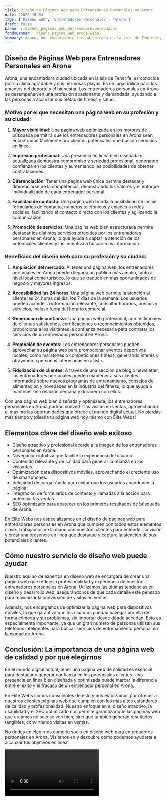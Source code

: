 ```yaml
---
title: Diseño de Páginas Web para Entrenadores Personales en Arona
date: '2023-10-04'
tags: ['Diseño web', 'Entrenadores Personales', 'Arona']
draft: false
banner : diseño_paginas_web_entrenadorespersonales
fondoBanner : diseño_pagina_web_arona.webp
summary: Arona, una encantadora ciudad ubicada en la isla de Tenerife, es conocida por su clima agradable y sus hermosas playas. Es un lugar idílico para los amantes del deporte y el bienestar. Los entrenadores personales en Arona se desempeñan en una profesión apasionante y demandada, ayudando a las personas a alcanzar sus metas de fitness y salud.
---
```


## Diseño de Páginas Web para Entrenadores Personales en Arona

Arona, una encantadora ciudad ubicada en la isla de Tenerife, es conocida por su clima agradable y sus hermosas playas. Es un lugar idílico para los amantes del deporte y el bienestar. Los entrenadores personales en Arona se desempeñan en una profesión apasionante y demandada, ayudando a las personas a alcanzar sus metas de fitness y salud.

### Motivo por el que necesitan una página web en su profesión y su ciudad:

1. **Mayor visibilidad**: Una página web optimizada en los motores de búsqueda permitirá que los entrenadores personales en Arona sean encontrados fácilmente por clientes potenciales que buscan servicios en línea.

2. **Impresión profesional**: Una presencia en línea bien diseñada y actualizada demuestra compromiso y seriedad profesional, generando confianza en los clientes y aumentando las posibilidades de obtener contrataciones.

3. **Diferenciación**: Tener una página web única permite destacar y diferenciarse de la competencia, demostrando los valores y el enfoque individualizado de cada entrenador personal. 

4. **Facilidad de contacto**: Una página web brinda la posibilidad de incluir formularios de contacto, números telefónicos y enlaces a redes sociales, facilitando el contacto directo con los clientes y agilizando la comunicación.

5. **Promoción de servicios**: Una página web bien estructurada permite destacar los distintos servicios ofrecidos por los entrenadores personales en Arona, lo que ayuda a captar la atención de los potenciales clientes y los incentiva a buscar más información.

### Beneficios del diseño web para su profesión y su ciudad:

1. **Ampliación del mercado**: Al tener una página web, los entrenadores personales en Arona pueden llegar a un público más amplio, tanto a nivel local como turístico, lo que se traduce en más oportunidades de negocio y mayores ingresos.

2. **Accesibilidad las 24 horas**: Una página web permite la atención al cliente las 24 horas del día, los 7 días de la semana. Los usuarios pueden acceder a información relevante, consultar horarios, precios y servicios, incluso fuera del horario comercial.

3. **Generación de confianza**: Una página web profesional, con testimonios de clientes satisfechos, certificaciones o reconocimientos obtenidos, proporciona a los visitantes la confianza necesaria para contratar los servicios de un entrenador personal en Arona.

4. **Promoción de eventos**: Los entrenadores personales pueden aprovechar su página web para promocionar eventos deportivos locales, como maratones o competiciones fitness, generando interés y atrayendo a personas interesadas en asistir.

5. **Fidelización de clientes**: A través de una sección de blog o newsletter, los entrenadores personales pueden mantener a sus clientes informados sobre nuevos programas de entrenamiento, consejos de alimentación y novedades en la industria del fitness, lo que ayuda a mantener una relación cercana y duradera con ellos.

Con una página web bien diseñada y optimizada, los entrenadores personales en Arona podrán convertir las visitas en ventas, aprovechando al máximo las oportunidades que ofrece el mundo digital actual. No pierdas más tiempo y ¡diseña tu página web hoy mismo con Élite Webs!

<GifSeo />

<Cta />

## Elementos clave del diseño web exitoso

- Diseño atractivo y profesional acorde a la imagen de los entrenadores personales en Arona.
- Navegación intuitiva que facilite la experiencia del usuario.
- Contenido relevante y de calidad para generar confianza en los visitantes.
- Optimización para dispositivos móviles, aprovechando el creciente uso de smartphones.
- Velocidad de carga rápida para evitar que los usuarios abandonen la página.
- Integración de formularios de contacto y llamadas a la acción para potenciar las ventas.
- SEO optimizado para aparecer en los primeros resultados de búsqueda de Arona.

En Élite Webs nos especializamos en el diseño de páginas web para entrenadores personales en Arona que cumplen con todos estos elementos clave. Trabajamos de la mano con nuestros clientes para entender su visión y crear una presencia en línea que destaque y capture la atención de sus potenciales clientes.

## Cómo nuestro servicio de diseño web puede ayudar

Nuestro equipo de expertos en diseño web se encargará de crear una página web que refleje la profesionalidad y experiencia de nuestros entrenadores personales en Arona. Utilizamos las últimas tendencias en diseño y desarrollo web, asegurándonos de que cada detalle esté pensado para maximizar la conversión de visitas en ventas.

Además, nos encargamos de optimizar la página web para dispositivos móviles, lo que garantiza que los usuarios puedan navegar por ella de forma cómoda y sin problemas, sin importar desde dónde accedan. Esto es especialmente importante, ya que un gran número de personas utilizan sus teléfonos inteligentes para buscar servicios de entrenamiento personal en la ciudad de Arona.

## Conclusión: La importancia de una página web de calidad y por qué elegirnos

En el mundo digital actual, tener una página web de calidad es esencial para destacar y generar confianza en los potenciales clientes. Una presencia en línea bien diseñada y optimizada puede marcar la diferencia entre el éxito y el fracaso de un entrenador personal en Arona.

En Élite Webs somos conscientes de esto y nos esforzamos por ofrecer a nuestros clientes páginas web que cumplen con los más altos estándares de calidad y profesionalidad. Nuestro enfoque en el diseño atractivo, la usabilidad y el SEO optimizado nos permite garantizar que las páginas web que creamos no solo se ven bien, sino que también generan resultados tangibles, convirtiendo visitas en ventas.

No dudes en elegirnos como tu socio en diseño web para entrenadores personales en Arona. Visítanos en y descubre cómo podemos ayudarte a alcanzar tus objetivos en línea.

<Video />

<CtaBot job='Entrenadores Personales' city='Arona'/>

<Gmaps query='Arona+españa+maps' />